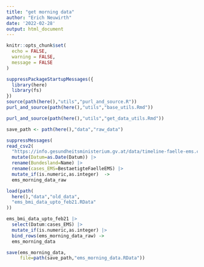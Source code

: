 ```yaml
---
title: "get morning data"
author: "Erich Neuwirth"
date: '2022-02-28'
output: html_document
---
```



```r
knitr::opts_chunk$set(
  echo = FALSE,
  warning = FALSE,
  message = FALSE
) 
```

```r
suppressPackageStartupMessages({
  library(here)
  library(fs)
})  
source(path(here(),"utils","purl_and_source.R"))
purl_and_source(path(here(),"utils","base_utils.Rmd"))
```


```r
purl_and_source(path(here(),"utils","get_data_utils.Rmd"))
```

```r
save_path <- path(here(),"data","raw_data")
```

```r
suppressMessages(
read_csv2(
  "https://info.gesundheitsministerium.gv.at/data/timeline-faelle-ems.csv")) |>
  mutate(Datum=as.Date(Datum)) |>
  rename(Bundesland=Name) |>
  rename(cases_EMS=BestaetigteFaelleEMS) |>
  mutate_if(is.numeric,as.integer)  ->
  ems_morning_data_raw  
```

```r
load(path(
  here(),"data","old_data",
  "ems_bmi_data_upto_feb21.RData"
))
```

```r
ems_bmi_data_upto_feb21 |>
  select(Datum:cases_EMS) |>
  mutate_if(is.numeric,as.integer) |>
  bind_rows(ems_morning_data_raw) ->
  ems_morning_data 
```

```r
save(ems_morning_data,
     file=path(save_path,"ems_morning_data.RData"))
```

